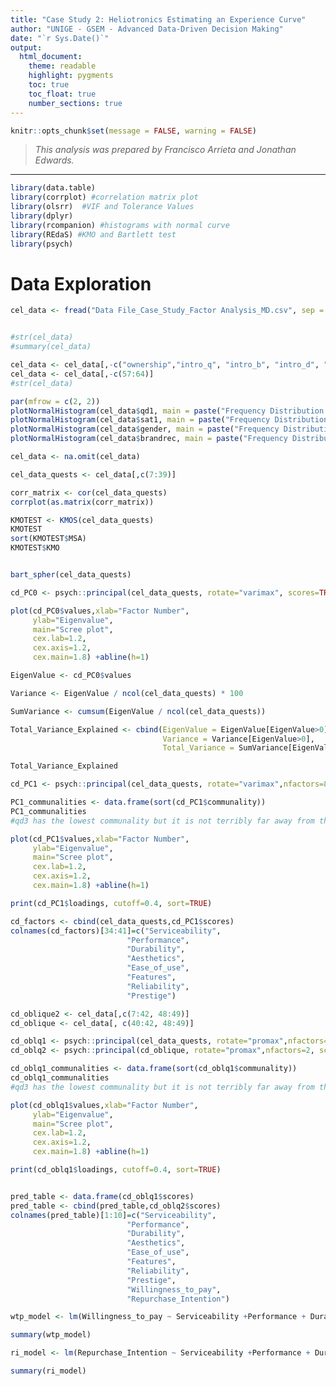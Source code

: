 ```yaml
---
title: "Case Study 2: Heliotronics Estimating an Experience Curve"
author: "UNIGE - GSEM - Advanced Data-Driven Decision Making"
date: "`r Sys.Date()`"
output: 
  html_document: 
    theme: readable
    highlight: pygments
    toc: true
    toc_float: true
    number_sections: true
---
```


```r
knitr::opts_chunk$set(message = FALSE, warning = FALSE)
```

> *This analysis was prepared by Francisco Arrieta and Jonathan Edwards.*

------------------------------------------------------------------------

```r
library(data.table)
library(corrplot) #correlation matrix plot
library(olsrr)  #VIF and Tolerance Values
library(dplyr)
library(rcompanion) #histograms with normal curve
library(REdaS) #KMO and Bartlett test
library(psych)
```

# Data Exploration

```r
cel_data <- fread("Data File_Case_Study_Factor Analysis_MD.csv", sep = ",", header = T)


#str(cel_data)
#summary(cel_data)
```


```r

cel_data <- cel_data[,-c("ownership","intro_q", "intro_b", "intro_d", "defect1")]
cel_data <- cel_data[,-c(57:64)]
#str(cel_data)
```

```r
par(mfrow = c(2, 2))
plotNormalHistogram(cel_data$qd1, main = paste("Frequency Distribution of QD1"))
plotNormalHistogram(cel_data$sat1, main = paste("Frequency Distribution of SAT1"))
plotNormalHistogram(cel_data$gender, main = paste("Frequency Distribution of GENDER"))
plotNormalHistogram(cel_data$brandrec, main = paste("Frequency Distribution of BRANDREC"))
```

```r
cel_data <- na.omit(cel_data)

cel_data_quests <- cel_data[,c(7:39)]

corr_matrix <- cor(cel_data_quests)
corrplot(as.matrix(corr_matrix))

```

```r

KMOTEST <- KMOS(cel_data_quests)
KMOTEST
sort(KMOTEST$MSA)
KMOTEST$KMO


bart_spher(cel_data_quests)


```

```r

cd_PC0 <- psych::principal(cel_data_quests, rotate="varimax", scores=TRUE)

plot(cd_PC0$values,xlab="Factor Number",
     ylab="Eigenvalue",
     main="Scree plot",
     cex.lab=1.2,
     cex.axis=1.2,
     cex.main=1.8) +abline(h=1)


```



```r
EigenValue <- cd_PC0$values

Variance <- EigenValue / ncol(cel_data_quests) * 100

SumVariance <- cumsum(EigenValue / ncol(cel_data_quests))

Total_Variance_Explained <- cbind(EigenValue = EigenValue[EigenValue>0],
                                  Variance = Variance[EigenValue>0],
                                  Total_Variance = SumVariance[EigenValue>0])

Total_Variance_Explained
```

```r

cd_PC1 <- psych::principal(cel_data_quests, rotate="varimax",nfactors=8, scores=TRUE)

PC1_communalities <- data.frame(sort(cd_PC1$communality))
PC1_communalities
#qd3 has the lowest communality but it is not terribly far away from the other values

plot(cd_PC1$values,xlab="Factor Number",
     ylab="Eigenvalue",
     main="Scree plot",
     cex.lab=1.2,
     cex.axis=1.2,
     cex.main=1.8) +abline(h=1)

print(cd_PC1$loadings, cutoff=0.4, sort=TRUE)

```



```r
cd_factors <- cbind(cel_data_quests,cd_PC1$scores)
colnames(cd_factors)[34:41]=c("Serviceability",
                          "Performance",
                          "Durability",
                          "Aesthetics",
                          "Ease_of_use",
                          "Features",
                          "Reliability",
                          "Prestige")
```



```r

cd_oblique2 <- cel_data[,c(7:42, 48:49)]
cd_oblique <- cel_data[, c(40:42, 48:49)]

cd_oblq1 <- psych::principal(cel_data_quests, rotate="promax",nfactors=8, scores=TRUE)
cd_oblq2 <- psych::principal(cd_oblique, rotate="promax",nfactors=2, scores=TRUE)

cd_oblq1_communalities <- data.frame(sort(cd_oblq1$communality))
cd_oblq1_communalities
#qd3 has the lowest communality but it is not terribly far away from the other values

plot(cd_oblq1$values,xlab="Factor Number",
     ylab="Eigenvalue",
     main="Scree plot",
     cex.lab=1.2,
     cex.axis=1.2,
     cex.main=1.8) +abline(h=1)

print(cd_oblq1$loadings, cutoff=0.4, sort=TRUE)


pred_table <- data.frame(cd_oblq1$scores)
pred_table <- cbind(pred_table,cd_oblq2$scores)
colnames(pred_table)[1:10]=c("Serviceability",
                          "Performance",
                          "Durability",
                          "Aesthetics",
                          "Ease_of_use",
                          "Features",
                          "Reliability",
                          "Prestige",
                          "Willingness_to_pay",
                          "Repurchase_Intention")

```



```r
wtp_model <- lm(Willingness_to_pay ~ Serviceability +Performance + Durability + Aesthetics + Ease_of_use + Features + Reliability + Prestige, data = pred_table)

summary(wtp_model)

ri_model <- lm(Repurchase_Intention ~ Serviceability +Performance + Durability + Aesthetics + Ease_of_use + Features + Reliability + Prestige, data = pred_table)

summary(ri_model)
```

```r

```

